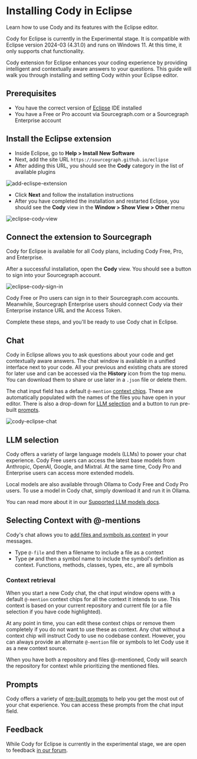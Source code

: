 # Installing Cody in Eclipse

<p className="subtitle">Learn how to use Cody and its features with the Eclipse editor.</p>

<Callout type="info">Cody for Eclipse is currently in the Experimental stage. It is compatible with Eclipse version 2024-03 (4.31.0) and runs on Windows 11. At this time, it only supports chat functionality.</Callout>

Cody extension for Eclipse enhances your coding experience by providing intelligent and contextually aware answers to your questions. This guide will walk you through installing and setting Cody within your Eclipse editor.

<LinkCards>
 <LinkCard href="https://github.com/sourcegraph/eclipse" imgSrc="https://storage.googleapis.com/sourcegraph-assets/Docs/eclipse.svg" imgAlt="Cody for Eclipse" title="Cody for Eclipse (Experimental)" description="Install Cody's free extension for Eclipse." />
</LinkCards>

## Prerequisites

- You have the correct version of [Eclipse](https://www.eclipse.org/downloads/packages/release/2024-03/r) IDE installed
- You have a Free or Pro account via Sourcegraph.com or a Sourcegraph Enterprise account

## Install the Eclipse extension

- Inside Eclipse, go to **Help > Install New Software**
- Next, add the site URL `https://sourcegraph.github.io/eclipse`
- After adding this URL, you should see the **Cody** category in the list of available plugins

![add-eclispe-extension](https://storage.googleapis.com/sourcegraph-assets/Docs/add-eclipse-url-1124.png)

- Click **Next** and follow the installation instructions
- After you have completed the installation and restarted Eclipse, you should see the **Cody** view in the **Window > Show View > Other** menu

![eclipse-cody-view](https://storage.googleapis.com/sourcegraph-assets/Docs/eclipse-cody-view-1124.png)

## Connect the extension to Sourcegraph

<Callout type="info">Cody for Eclipse is available for all Cody plans, including Cody Free, Pro, and Enterprise.</Callout>

After a successful installation, open the **Cody** view. You should see a button to sign into your Sourcegraph account.

![eclipse-cody-sign-in](https://storage.googleapis.com/sourcegraph-assets/Docs/eclispe-signin-sourcegraph-1124-2.png)

Cody Free or Pro users can sign in to their Sourcegraph.com accounts. Meanwhile, Sourcegraph Enterprise users should connect Cody via their Enterprise instance URL and the Access Token.

Complete these steps, and you'll be ready to use Cody chat in Eclipse.

## Chat

Cody in Eclipse allows you to ask questions about your code and get contextually aware answers. The chat window is available in a unified interface next to your code. All your previous and existing chats are stored for later use and can be accessed via the **History** icon from the top menu. You can download them to share or use later in a `.json` file or delete them.

The chat input field has a default `@-mention` [context chips](#context-retrieval). These are automatically populated with the names of the files you have open in your editor. There is also a drop-down for [LLM selection](#llm-selection) and a button to run pre-built [prompts](#prompts).

![cody-eclipse-chat](https://storage.googleapis.com/sourcegraph-assets/Docs/eclipse-cody-chat-1124.png)

## LLM selection

Cody offers a variety of large language models (LLMs) to power your chat experience. Cody Free users can access the latest base models from Anthropic, OpenAI, Google, and Mixtral. At the same time, Cody Pro and Enterprise users can access more extended models.

Local models are also available through Ollama to Cody Free and Cody Pro users. To use a model in Cody chat, simply download it and run it in Ollama.

You can read more about it in our [Supported LLM models docs](/cody/capabilities/supported-models).

## Selecting Context with @-mentions

Cody's chat allows you to [add files and symbols as context](/cody/core-concepts/context) in your messages.

- Type `@-file` and then a filename to include a file as a context
- Type `@#` and then a symbol name to include the symbol's definition as context. Functions, methods, classes, types, etc., are all symbols

### Context retrieval

When you start a new Cody chat, the chat input window opens with a default `@-mention` context chips for all the context it intends to use. This context is based on your current repository and current file (or a file selection if you have code highlighted).

At any point in time, you can edit these context chips or remove them completely if you do not want to use these as context. Any chat without a context chip will instruct Cody to use no codebase context. However, you can always provide an alternate `@-mention` file or symbols to let Cody use it as a new context source.

When you have both a repository and files @-mentioned, Cody will search the repository for context while prioritizing the mentioned files.

## Prompts

Cody offers a variety of [pre-built prompts](/cody/capabilities/commands) to help you get the most out of your chat experience. You can access these prompts from the chat input field.

## Feedback

While Cody for Eclipse is currently in the experimental stage, we are open to feedback [in our forum](https://community.sourcegraph.com/c/cody/eclipse/13).
